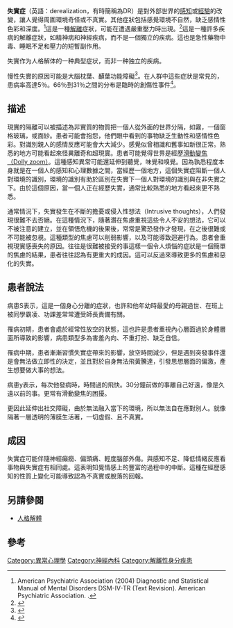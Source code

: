 {{translating|[[:en:derealization|:en:derealization]]||tpercent=15|time=2020-08-17}}

'''失實症'''（英語：derealization，有時簡稱為DR）是對外部世界的[[感知|感知]]或[[經驗|經驗]]的改變，讓人覺得周圍環境奇怪或不真實。其他症狀包括感覺環境不自然，缺乏感情性色彩和深度。<ref name="DSM-IV-TR">American Psychiatric Association (2004) Diagnostic and Statistical Manual of Mental Disorders DSM-IV-TR (Text Revision). American Psychiatric Association. {{ISBN|0-89042-024-6}}.</ref>這是一種[[解離_(心理学)|解離]]症狀，可能在遭遇嚴重壓力時出現。<ref>{{Cite web|url=https://www.mayoclinic.org/diseases-conditions/depersonalization-derealization-disorder/symptoms-causes/syc-20352911|title=Depersonalization-derealization disorder - Symptoms and causes|website=Mayo Clinic|language=en|access-date=2019-10-10|archive-date=2019-10-10|archive-url=https://web.archive.org/web/20191010215320/https://www.mayoclinic.org/diseases-conditions/depersonalization-derealization-disorder/symptoms-causes/syc-20352911|dead-url=no}}</ref>這是一種許多疾病的解離症狀，如精神病和神經疾病，而不是一個獨立的疾病。這也是急性藥物中毒、睡眠不足和壓力的短暫副作用。

失實作为人格解体的一种典型症状，而非一种独立的疾病。

慢性失實的原因可能是大腦枕葉、顳葉功能障礙<ref name="pmid11909918">{{cite journal |vauthors=Sierra M, Lopera F, Lambert MV, Phillips ML, David AS |title=Separating depersonalisation and derealisation: the relevance of the "lesion method" |url=https://archive.org/details/sim_journal-of-neurology-neurosurgery-and-psychiatry_2002-04_72_4/page/530 |journal=J. Neurol. Neurosurg. Psychiatry |volume=72 |issue=4 |pages=530–2 |year=2002 |pmid=11909918 |pmc=1737835|doi=10.1136/jnnp.72.4.530 }}</ref>。在人群中這些症狀是常見的，患病率高達5％。66％到31％之間的分布是臨時的創傷性事件<ref name="pmid15022041">{{cite journal |vauthors=Hunter EC, Sierra M, David AS |title=The epidemiology of depersonalization and derealisation. A systematic review |journal=Social Psychiatry and Psychiatric Epidemiology |volume=39 |issue=1 |pages=9–18 |year=2004 |pmid=15022041 |doi=10.1007/s00127-004-0701-4 }}</ref>。

==描述==
現實的隔離可以被描述為非實質的物質把一個人從外面的世界分隔，如霧，一個窗格玻璃，或面紗。患者可能會抱怨，他們眼中看到的事物缺乏生動性和感情性色彩。對識別親人的感情反應可能會大大減少。感覺似曾相識和舊事如新很正常。熟悉的地方可能看起來怪異離奇和超現實。患者可能覺得世界是經歷[[:滑动变焦|滑動變焦（Dolly zoom）]]。這種感知異常可能還延伸到聽覺，味覺和嗅覺。因為孰悉程度本身就是在一個人的感知和心理數據之間，當經歷一個地方，這個失實症阻斷一個人對環境的識別，環境的識別有助於區別在失實下一個人對環境的識別與在非失實之下。由於這個原因，當一個人正在經歷失實，通常比較熟悉的地方看起來更不熟悉。

通常情況下，失實發生在不斷的擔憂或侵入性想法（Intrusive thoughts），人們發現很難不去否絕。在這種情況下，隨著潛在焦慮重視這些令人不安的想法，它可以不被注意的建立，並在領悟危機的後果後，常常是驚恐發作才發現，在之後很難或不可能被忽視。這種類型的焦慮可以削弱影響，以及可能導致迴避行為。患者會重視現實感喪失的原因。往往是很難被接受的事這樣一個令人煩惱的症狀是一個簡單的焦慮的結果，患者往往認為有更重大的成因。這可以反過來導致更多的焦慮和惡化的失實。

==患者說法==
病患S表示，這是一個身心分離的症狀，也許和他年幼時最愛的母親過世、在班上被同學霸凌、功課差常常遭受師長責備有關。

罹病初期，患者會處於經常性放空的狀態，這也許是患者重視內心層面過於身體層面所導致的影響，病患類型多為害羞內向、不重打扮、缺乏自信。

罹病中期，患者漸漸習慣失實症帶來的影響，放空時間減少，但是遇到突發事件還是會無法做立即性的決定，並且對於自身無法飛黃騰達，引發思想層面的偏激，產生想要做大事的想法。

病患y表示，每次他發病時，時間過的飛快。30分鐘前做的事離自己好遠，像是久遠以前的事。更常有滑動變焦的困擾。

更因此延伸出社交障礙，由於無法融入當下的環境，所以無法自在應對別人。就像隔著一層透明的薄膜生活著，一切虛假、且不真實。

==成因==
失實症可能伴隨神經癲癇、偏頭痛、輕度腦部外傷。與感知不足、降低情緒反應看事物與失實症有相同處。這表明知覺情感上的豐富的過程中的中斷。這種在經歷感知的性質上變化可能導致認為不真實或脫落的回報。

==另請參閱==
*[[人格解體|人格解體]]

==參考==
{{reflist}}

[[Category:異常心理學|Category:異常心理學]]
[[Category:神經內科|Category:神經內科]]
[[Category:解離性身分疾患|Category:解離性身分疾患]]